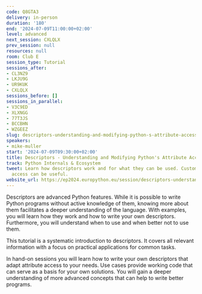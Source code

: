 ```yaml
---
code: Q8GTA3
delivery: in-person
duration: '180'
end: '2024-07-09T11:00:00+02:00'
level: advanced
next_session: CXLQLX
prev_session: null
resources: null
room: Club E
session_type: Tutorial
sessions_after:
- CL3NZ9
- LKJU9G
- UR9KUK
- CXLQLX
sessions_before: []
sessions_in_parallel:
- V3C9ED
- XLXNGG
- 77T3JS
- BCCBHN
- WZGEEZ
slug: descriptors-understanding-and-modifying-python-s-attribute-access
speakers:
- mike-muller
start: '2024-07-09T09:30:00+02:00'
title: Descriptors - Understanding and Modifying Python's Attribute Access
track: Python Internals & Ecosystem
tweet: Learn how descriptors work and for what they can be used. Customizing attribute
  access can be useful.
website_url: https://ep2024.europython.eu/session/descriptors-understanding-and-modifying-python-s-attribute-access
---
```


Descriptors are advanced Python features.
While it is possible to write Python programs without active knowledge of them,
knowing more about them facilitates a deeper understanding of the language.
With examples, you will learn how they work and how to write your own
descriptors.
Furthermore, you will understand when to use and when better not to use them.

This tutorial is a systematic introduction to descriptors.
It covers all relevant information with a focus on practical applications for
common tasks.

In hand-on sessions you will learn how to write your own descriptors that adapt
attribute access to your needs.
Use cases provide working code that can serve as a basis for your own solutions.
You will gain a deeper understanding of more advanced concepts that can help
to write better programs.
